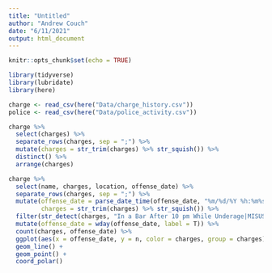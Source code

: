 ```yaml
---
title: "Untitled"
author: "Andrew Couch"
date: "6/11/2021"
output: html_document
---
```


```r
knitr::opts_chunk$set(echo = TRUE)
```

```r
library(tidyverse)
library(lubridate)
library(here)

charge <- read_csv(here("Data/charge_history.csv"))
police <- read_csv(here("Data/police_activity.csv"))
```

```r
charge %>% 
  select(charges) %>% 
  separate_rows(charges, sep = ";") %>% 
  mutate(charges = str_trim(charges) %>% str_squish()) %>% 
  distinct() %>% 
  arrange(charges)
```


```r
charge %>% 
  select(name, charges, location, offense_date) %>% 
  separate_rows(charges, sep = ";") %>% 
  mutate(offense_date = parse_date_time(offense_date, "%m/%d/%Y %h:%m%s %p"),
         charges = str_trim(charges) %>% str_squish()) %>% 
  filter(str_detect(charges, "In a Bar After 10 pm While Underage|MISUSE OF LICENSE OR ID CARD TO ACQUIRE ALCOHOL|License-possess ficticious DL/ID|PAULA|Presence on premise (licensed liquor establishment)after hours|Provide False Identity Info to Law Enforcement|Unlawful use of authentic DL/ID of another")) %>% 
  mutate(offense_date = wday(offense_date, label = T)) %>% 
  count(charges, offense_date) %>% 
  ggplot(aes(x = offense_date, y = n, color = charges, group = charges)) + 
  geom_line() + 
  geom_point() + 
  coord_polar() 

```

